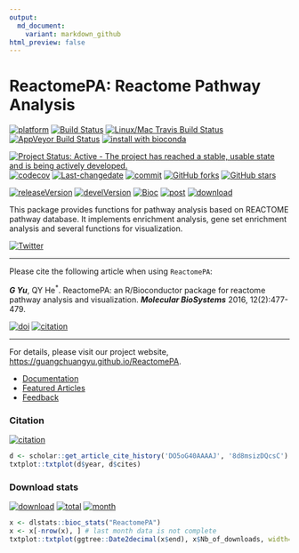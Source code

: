 ```yaml
---
output:
  md_document:
    variant: markdown_github
html_preview: false
---
```


# ReactomePA: Reactome Pathway Analysis

[![platform](http://www.bioconductor.org/shields/availability/devel/ReactomePA.svg)](https://www.bioconductor.org/packages/devel/bioc/html/ReactomePA.html#archives)
[![Build Status](http://www.bioconductor.org/shields/build/devel/bioc/ReactomePA.svg)](https://bioconductor.org/checkResults/devel/bioc-LATEST/ReactomePA/)
[![Linux/Mac Travis Build Status](https://img.shields.io/travis/GuangchuangYu/ReactomePA/master.svg?label=Mac%20OSX%20%26%20Linux)](https://travis-ci.org/GuangchuangYu/ReactomePA)
[![AppVeyor Build Status](https://img.shields.io/appveyor/ci/Guangchuangyu/ReactomePA/master.svg?label=Windows)](https://ci.appveyor.com/project/GuangchuangYu/ReactomePA)
[![install with bioconda](https://img.shields.io/badge/install%20with-bioconda-green.svg?style=flat)](http://bioconda.github.io/recipes/bioconductor-reactomepa/README.html)

[![Project Status: Active - The project has reached a stable, usable state and is being actively developed.](http://www.repostatus.org/badges/latest/active.svg)](http://www.repostatus.org/#active)
[![codecov](https://codecov.io/gh/GuangchuangYu/ReactomePA/branch/master/graph/badge.svg)](https://codecov.io/gh/GuangchuangYu/ReactomePA/)
[![Last-changedate](https://img.shields.io/badge/last%20change-`r gsub('-', '--', Sys.Date())`-green.svg)](https://github.com/GuangchuangYu/ReactomePA/commits/master)
[![commit](http://www.bioconductor.org/shields/commits/bioc/ReactomePA.svg)](https://www.bioconductor.org/packages/devel/bioc/html/ReactomePA.html#svn_source)
[![GitHub forks](https://img.shields.io/github/forks/GuangchuangYu/ReactomePA.svg)](https://github.com/GuangchuangYu/ReactomePA/network) 
[![GitHub stars](https://img.shields.io/github/stars/GuangchuangYu/ReactomePA.svg)](https://github.com/GuangchuangYu/ReactomePA/stargazers) 


[![releaseVersion](https://img.shields.io/badge/release%20version-`r rvcheck::check_bioc("ReactomePA")$latest_version`-green.svg?style=flat)](https://bioconductor.org/packages/ReactomePA)
[![develVersion](https://img.shields.io/badge/devel%20version-`r rvcheck:::get_devel_version("GuangchuangYu/ReactomePA")`-green.svg?style=flat)](https://github.com/GuangchuangYu/ReactomePA)
[![Bioc](http://www.bioconductor.org/shields/years-in-bioc/ReactomePA.svg)](https://www.bioconductor.org/packages/devel/bioc/html/ReactomePA.html#since)
[![post](http://www.bioconductor.org/shields/posts/ReactomePA.svg)](https://support.bioconductor.org/t/ReactomePA/)
[![download](http://www.bioconductor.org/shields/downloads/ReactomePA.svg)](https://bioconductor.org/packages/stats/bioc/ReactomePA/)


This package provides functions for pathway analysis based on REACTOME pathway database. It implements enrichment analysis, gene set enrichment analysis and several functions for visualization.

[![Twitter](https://img.shields.io/twitter/url/https/github.com/GuangchuangYu/ReactomePA.svg?style=social)](https://twitter.com/intent/tweet?hashtags=ReactomePA&url=https://guangchuangyu.github.io/ReactomePA)

------------------------------------------------------------------------

Please cite the following article when using `ReactomePA`: 

__*G Yu*__, QY He^\*^. ReactomePA: an R/Bioconductor package for reactome pathway analysis and visualization. __*Molecular BioSystems*__ 2016, 12(2):477-479.

[![doi](https://img.shields.io/badge/doi-1039/c5mb00663e-green.svg?style=flat)](http://dx.doi.org/1039/c5mb00663e)
[![citation](https://img.shields.io/badge/cited%20by-`r library(scholar); sum(get_article_cite_history('DO5oG40AAAAJ', '8d8msizDQcsC')$cites)`-green.svg?style=flat)](https://scholar.google.com.hk/scholar?oi=bibs&hl=en&cites=3311691878690959578)

------------------------------------------------------------------------

For details, please visit our project website, <https://guangchuangyu.github.io/ReactomePA>.

+ [Documentation](https://guangchuangyu.github.io/ReactomePA/documentation/)
+ [Featured Articles](https://guangchuangyu.github.io/ReactomePA/featuredArticles/)
+ [Feedback](https://guangchuangyu.github.io/ReactomePA/#feedback)

### Citation 

[![citation](https://img.shields.io/badge/cited%20by-`r library(scholar); sum(get_article_cite_history('DO5oG40AAAAJ', '8d8msizDQcsC')$cites)`-green.svg?style=flat)](https://scholar.google.com.hk/scholar?oi=bibs&hl=en&cites=3311691878690959578)


```r
d <- scholar::get_article_cite_history('DO5oG40AAAAJ', '8d8msizDQcsC')
txtplot::txtplot(d$year, d$cites)
```

### Download stats

[![download](http://www.bioconductor.org/shields/downloads/ReactomePA.svg)](https://bioconductor.org/packages/stats/bioc/ReactomePA/)
[![total](https://img.shields.io/badge/downloads-`r sum(dlstats::bioc_stats("ReactomePA")$Nb_of_downloads)`/total-blue.svg?style=flat)](https://bioconductor.org/packages/stats/bioc/ReactomePA/)
[![month](https://img.shields.io/badge/downloads-`r x <- dlstats::bioc_stats("ReactomePA"); x$Nb_of_downloads[nrow(x)-1]`/month-blue.svg?style=flat)](https://bioconductor.org/packages/stats/bioc/ReactomePA/)

```r
x <- dlstats::bioc_stats("ReactomePA")
x <- x[-nrow(x), ] # last month data is not complete
txtplot::txtplot(ggtree::Date2decimal(x$end), x$Nb_of_downloads, width=100, height=25)
```


